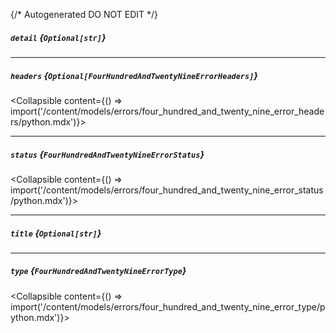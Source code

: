 {/* Autogenerated DO NOT EDIT  */}

##### `detail` *{`Optional[str]`}*

---
##### `headers` *{`Optional[FourHundredAndTwentyNineErrorHeaders]`}*
<Collapsible content={() => import('/content/models/errors/four_hundred_and_twenty_nine_error_headers/python.mdx')}>
</Collapsible>

---
##### `status` *{`FourHundredAndTwentyNineErrorStatus`}*
<Collapsible content={() => import('/content/models/errors/four_hundred_and_twenty_nine_error_status/python.mdx')}>
</Collapsible>

---
##### `title` *{`Optional[str]`}*

---
##### `type` *{`FourHundredAndTwentyNineErrorType`}*
<Collapsible content={() => import('/content/models/errors/four_hundred_and_twenty_nine_error_type/python.mdx')}>
</Collapsible>

